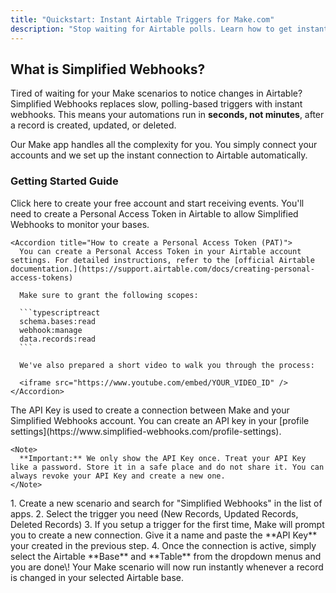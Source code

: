 ```yaml
---
title: "Quickstart: Instant Airtable Triggers for Make.com"
description: "Stop waiting for Airtable polls. Learn how to get instant notifications for record changes in your Make.com scenarios in just a few minutes."
---
```


## What is Simplified Webhooks?

Tired of waiting for your Make scenarios to notice changes in Airtable? Simplified Webhooks replaces slow, polling-based triggers with instant webhooks. This means your automations run in **seconds, not minutes**, after a record is created, updated, or deleted.

Our Make app handles all the complexity for you. You simply connect your accounts and we set up the instant connection to Airtable automatically.

### Getting Started Guide

<Steps>
  <Step title="Create a free Account">
    <Card title="Sign up for Simplified Webhooks" icon="user-plus" horizontal href="https://simplified-webhooks.com/auth/sign-up">
      Click here to create your free account and start receiving events.
    </Card>
  </Step>
  <Step title="Connect your Airtable account">
    You'll need to create a Personal Access Token in Airtable to allow Simplified Webhooks to monitor your bases.

    <Accordion title="How to create a Personal Access Token (PAT)">
      You can create a Personal Access Token in your Airtable account settings. For detailed instructions, refer to the [official Airtable documentation.](https://support.airtable.com/docs/creating-personal-access-tokens)

      Make sure to grant the following scopes:

      ```typescriptreact
      schema.bases:read
      webhook:manage
      data.records:read
      ```

      We've also prepared a short video to walk you through the process:

      <iframe src="https://www.youtube.com/embed/YOUR_VIDEO_ID" />
    </Accordion>
  </Step>
  <Step title="Create a Simplified Webhooks API Key">
    The API Key is used to create a connection between Make and your Simplified Webhooks account. You can create an API key in your [profile settings](https://www.simplified-webhooks.com/profile-settings).

    <Note>
      **Important:** We only show the API Key once. Treat your API Key like a password. Store it in a safe place and do not share it. You can always revoke your API Key and create a new one.
    </Note>
  </Step>
  <Step title="Setup your trigger in Make">
    1. Create a new scenario and search for "Simplified Webhooks" in the list of apps.
    2. Select the trigger you need (New Records, Updated Records, Deleted Records)
    3. If you setup a trigger for the first time, Make will prompt you to create a new connection. Give it a name and paste the **API Key** your created in the previous step.
    4. Once the connection is active, simply select the Airtable **Base** and **Table** from the dropdown menus and you are done\!
  </Step>
  <Step title="You're done!" icon="party-horn">
    Your Make scenario will now run instantly whenever a record is changed in your selected Airtable base.
  </Step>
</Steps>